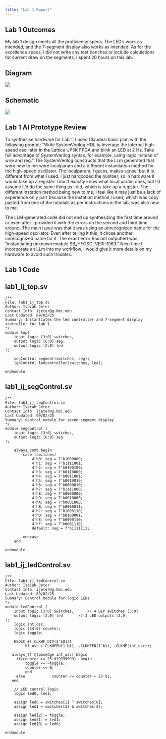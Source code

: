 ```yaml
---
title: "Lab 1 Report"
---
```


## Lab 1 Outcomes
My lab 1 design meets all the proficiency specs. The LED’s work as intended, and the 7-segment display also works as intended. As for the excellence specs, I did not write any test benches or include calculations for current draw on the segments. I spent 20 hours on this lab. 

## Diagram
![](/images/diagram.png)

## Schematic
![](/images/schematic.png)

## Lab 1 AI Prototype Review

To synthesise hardware for Lab 1, I used Claudeai basic plan with the following prompt: “Write SystemVerilog HDL to leverage the internal high-speed oscillator in the Lattice UP5K FPGA and blink an LED at 2 Hz. Take full advantage of SystemVerilog syntax, for example, using logic instead of wire and reg.”
The SystemVerilog constructs that the LLm generated that were new to me were localparam and a different instantiation method for the high-speed oscillator. The localparam, I guess, makes sense, but it is different from what I used. I just hardcoded the number, so in hardware it would take up a register. I don’t exactly know what local param does, but I’d assume it’d do the same thing as I did, which is take up a register. The different instation method being new to me, I feel like it may just be a lack of experience on y part because the instation method I used, which was copy pasted from one of the tutorials as per instructions in the lab, was also new to me. 

The LLM-generated code did not end up synthesizing the first time around or even after I provided it with the errors on the second and third time around. The main issue was that it was using an unrecognized name for the high-speed oscillator. Even after telling it this, it chose another unrecognized name for it. The exact error Radiant outputted was “instantiating unknown module SB_HFOSC. VERI-1063.” Next time I incorporate an LLm into my workflow, I would give it more details on my hardware to avoid such troubles. 

## Lab 1 Code

## lab1_ij_top.sv
```.verilog
/**
File: lab1_ij_top.sv
Author: Isaiah Jeter
Contact Info: ijeter@g.hmc.edu
Last Updated: 09/02/25
Summary: Instantiates the led controller and 7-segment display controller for lab 1
*/
module top(
    input logic [3:0] switches, 
    output logic [6:0] seg,     
    output logic [2:0] led      
);
	
	segControl segment(switches, seg);
	ledControl ledcontroller(switches, led);
  
endmodule
```
## lab1_ij_segControl.sv
```.verilog
/**
File: lab1_ij_segControl.sv
Author: Isaiah Jeter
Contact Info: ijeter@g.hmc.edu
Last Updated: 09/02/25
Summary: Control module for seven segment display 
*/
module segControl (
    input logic [3:0] switches,       
    output logic [6:0] seg       
);

    always_comb begin
        case (switches)
			4'h0: seg = 7'b1000000;
            4'h1: seg = 7'b1111001;
            4'h2: seg = 7'b0100100; 
            4'h3: seg = 7'b0110000;
            4'h4: seg = 7'b0011001; 
            4'h5: seg = 7'b0010010;
            4'h6: seg = 7'b0000010;
            4'h7: seg = 7'b1111000; 
            4'h8: seg = 7'b0000000; 
            4'h9: seg = 7'b0010000; 
            4'hA: seg = 7'b0001000; 
            4'hB: seg = 7'b0000011; 
            4'hC: seg = 7'b1000110; 
            4'hD: seg = 7'b0100001; 
            4'hE: seg = 7'b0000110; 
            4'hF: seg = 7'b0001110; 
            default: seg = 7'b1111111; 

        endcase
    end

endmodule
```

## lab1_ij_ledControl.sv
```.verilog
/**
File: lab1_ij_ledControl.sv
Author: Isaiah Jeter
Contact Info: ijeter@g.hmc.edu
Last Updated: 09/02/25
Summary: Control module for logic LEDs 
*/
module ledControl (
    input logic [3:0] switches,      // 4 DIP switches [3:0]
    output logic [2:0] led       // 3 LED outputs [2:0]
);
	logic int_osc;
    logic [24:0] counter;
	logic toggle;
  
	HSOSC #(.CLKHF_DIV(2'b01)) 
         hf_osc (.CLKHFPU(1'b1), .CLKHFEN(1'b1), .CLKHF(int_osc));
		 
   always_ff @(posedge int_osc) begin
     if(counter >= 25'd19999999)  begin
		 toggle <= ~toggle;
		 counter <= 0;
		 end
     else            counter <= counter + 25'd1;
   end
   
    // LED control logic
    logic led0, led1;
   
    assign led0 = switches[1] ^ switches[0];
    assign led1 = switches[3] & switches[2];

    assign led[2] = toggle;
    assign led[1] = led1;
    assign led[0] = led0;

endmodule
```
